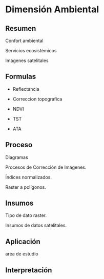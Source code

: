 # Dimensión Ambiental

## Resumen

Confort ambiental

Servicios ecosistémicos

Imágenes satelitales



## Formulas

- Reflectancia

- Correccion topografica

- NDVI

- TST

- ATA



## Proceso

Diagramas

Procesos de Corrección de Imágenes.

Índices normalizados.

Raster a polígonos.

## Insumos

Tipo de dato raster.

Insumos de datos satelitales.

## Aplicación

area de estudio

## Interpretación

